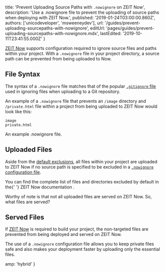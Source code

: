 
  title: 'Prevent Uploading Source Paths with `.nowignore` on ZEIT Now',
  description:
    'Use a .nowignore file to prevent the uploading of source paths when deploying with ZEIT Now.',
  published: '2019-01-24T03:00:00.860Z',
  authors: ['unicodeveloper', 'msweeneydev'],
  url: '/guides/prevent-uploading-sourcepaths-with-nowignore',
  editUrl: 'pages/guides/prevent-uploading-sourcepaths-with-nowignore.mdx',
  lastEdited: '2019-10-11T23:41:55.000Z'
}

[ZEIT Now](/now) supports configuration required to ignore source files and paths within your project. With a `.nowignore` file in your project directory, a source path can be prevented from being uploaded to Now.

## File Syntax

The syntax of a `.nowignore` file matches that of the popular [`.gitignore` file](https://git-scm.com/docs/gitignore#_pattern_format) used in ignoring files when uploading to a Git repository.

An example of a `.nowignore` file that prevents an `/image` directory and `/private.html` file within a project from being uploaded to ZEIT Now would look like this:

```
image
private.html
```

<Caption>
  An example <InlineCode>.nowignore</InlineCode> file.
</Caption>

## Uploaded Files

Aside from the [default exclusions](/docs/v2/build-step/#ignored-files-and-folders), all files within your project are uploaded to ZEIT Now if no source path is specified to be excluded in a [`.nowignore` configuration file](https://zeit.co/docs/v2/deployments/ignoring-source-paths).

<Note hint>
  You can find the complete list of files and directories excluded by default in
  the{' '}
  <GenericLink href="/docs/v2/build-step/#ignored-files-and-folders">
    ZEIT Now documentation
  </GenericLink>
  .
</Note>

Worthy of note is that not all uploaded files are served on ZEIT Now. So, what files are served?

## Served Files

If [ZEIT Now](/now) is required to build your project, the non-targeted files are prevented from being deployed and served on ZEIT Now.

The use of a `.nowignore` configuration file allows you to keep private files safe and also makes your deployment faster by uploading only the essential files.


  amp: 'hybrid'
}

